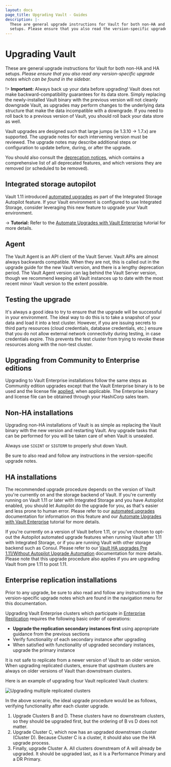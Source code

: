 ```yaml
---
layout: docs
page_title: Upgrading Vault - Guides
description: |-
  These are general upgrade instructions for Vault for both non-HA and HA
  setups. Please ensure that you also read the version-specific upgrade notes.
---
```


# Upgrading Vault

These are general upgrade instructions for Vault for both non-HA and HA setups.
_Please ensure that you also read any version-specific upgrade notes which can be
found in the sidebar._

!> **Important:** Always back up your data before upgrading! Vault does not
make backward-compatibility guarantees for its data store. Simply replacing the
newly-installed Vault binary with the previous version will not cleanly
downgrade Vault, as upgrades may perform changes to the underlying data
structure that make the data incompatible with a downgrade. If you need to roll
back to a previous version of Vault, you should roll back your data store as
well.

Vault upgrades are designed such that large jumps (ie 1.3.10 -> 1.7.x) are
supported. The upgrade notes for each intervening version must be reviewed. The
upgrade notes may describe additional steps or configuration to update before,
during, or after the upgrade.

You should also consult the [deprecation notices](/vault/docs/deprecation), which
contains a comprehensive list of all deprecated features, and which versions they
are removed (or scheduled to be removed).

## Integrated storage autopilot

Vault 1.11 introduced [automated
upgrades](/vault/docs/concepts/integrated-storage/autopilot#automated-upgrades) as
part of the Integrated Storage Autopilot feature. If your Vault environment is
configured to use Integrated Storage, consider leveraging this new feature to
upgrade your Vault environment.

-> **Tutorial:** Refer to the [Automate Upgrades with Vault
 Enterprise](/vault/tutorials/raft/raft-upgrade-automation)
 tutorial for more details.

## Agent

The Vault Agent is an API client of the Vault Server. Vault APIs are almost
always backwards compatible. When they are not, this is called out in the
upgrade guide for the new Vault version, and there is a lengthy deprecation
period. The Vault Agent version can lag behind the Vault Server version, though
we recommend keeping all Vault instances up to date with the most recent minor Vault version
to the extent possible.

## Testing the upgrade

It's always a good idea to try to ensure that the upgrade will be successful in
your environment. The ideal way to do this is to take a snapshot of your data
and load it into a test cluster. However, if you are issuing secrets to third
party resources (cloud credentials, database credentials, etc.) ensure that you
do not allow external network connectivity during testing, in case credentials
expire. This prevents the test cluster from trying to revoke these resources
along with the non-test cluster.

## Upgrading from Community to Enterprise editions

Upgrading to Vault Enterprise installations follow the same steps as Community edition upgrades except that the Vault Enterprise binary is to be used and the license file [applied](/vault/api-docs/system/license#install-license), when applicable. The Enterprise binary and license file can be obtained through your HashiCorp sales team.

## Non-HA installations

Upgrading non-HA installations of Vault is as simple as replacing the Vault
binary with the new version and restarting Vault. Any upgrade tasks that can be
performed for you will be taken care of when Vault is unsealed.

Always use `SIGINT` or `SIGTERM` to properly shut down Vault.

Be sure to also read and follow any instructions in the version-specific
upgrade notes.

## HA installations

The recommended upgrade procedure depends on the version of Vault you're currently on and the storage backend of Vault. If you're currently running on Vault 1.11 or later with Integrated Storage and you have Autopilot enabled, you should let Autopilot do the upgrade for you, as that's easier and
less prone to human error. Please refer to our [automated
upgrades](/vault/docs/concepts/integrated-storage/autopilot#automated-upgrades) documentation for information on this feature and our
[Automate Upgrades with Vault
Enterprise](/vault/tutorials/raft/raft-upgrade-automation)
tutorial for more details.

If you're currently on a version of Vault before 1.11, or you've chosen to opt-out the Autopilot automated upgrade features when running Vault after 1.11 with Integrated Storage, or if you are running Vault with other storage backend such as Consul. Please refer to our [Vault HA upgrades Pre 1.11/Without Autopilot Upgrade Automation](/vault/docs/upgrading/vault-ha-upgrade) documentation for more details. Please note that this upgrade procedure also applies if you are upgrading Vault from pre 1.11 to post 1.11.

## Enterprise replication installations

<Note>

Prior to any upgrade, be sure to also read and follow any instructions in the
version-specific upgrade notes which are found in the navigation menu for this
documentation.

</Note>

Upgrading Vault Enterprise clusters which participate in [Enterprise
Replication](/vault/docs/enterprise/replication) requires the following basic
order of operations:

- **Upgrade the replication secondary instances first** using appropriate
  guidance from the previous sections
- Verify functionality of each secondary instance after upgrading
- When satisfied with functionality of upgraded secondary instances, upgrade
  the primary instance

<Note>

It is not safe to replicate from a newer version of Vault to an older version.
When upgrading replicated clusters, ensure that upstream clusters are always on
older versions of Vault than downstream clusters.

</Note>

Here is an example of upgrading four Vault replicated Vault clusters:

![Upgrading multiple replicated clusters](/img/vault-replication-upgrade.png)

In the above scenario, the ideal upgrade procedure would be as follows,
verifying functionality after each cluster upgrade.

1. Upgrade Clusters B and D. These clusters have no downstream clusters, so they
   should be upgraded first, but the ordering of B vs D does not matter.
2. Upgrade Cluster C, which now has an upgraded downstream cluster (Cluster D).
   Because Cluster C is a cluster, it should also use the HA upgrade process.
3. Finally, upgrade Cluster A. All clusters downstream of A will already be
   upgraded. It should be upgraded last, as it is a Performance Primary and a DR
   Primary.
